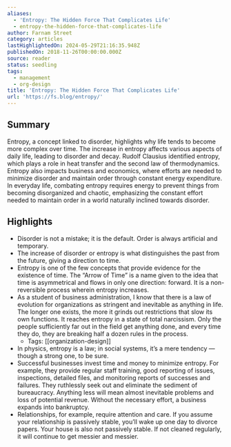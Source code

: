 ```yaml
---
aliases:
  - 'Entropy: The Hidden Force That Complicates Life'
  - entropy-the-hidden-force-that-complicates-life
author: Farnam Street
category: articles
lastHighlightedOn: 2024-05-29T21:16:35.948Z
publishedOn: 2018-11-26T00:00:00.000Z
source: reader
status: seedling
tags:
  - management
  - org-design
title: 'Entropy: The Hidden Force That Complicates Life'
url: 'https://fs.blog/entropy/'
---
```

## Summary

Entropy, a concept linked to disorder, highlights why life tends to become more complex over time. The increase in entropy affects various aspects of daily life, leading to disorder and decay. Rudolf Clausius identified entropy, which plays a role in heat transfer and the second law of thermodynamics. Entropy also impacts business and economics, where efforts are needed to minimize disorder and maintain order through constant energy expenditure. In everyday life, combating entropy requires energy to prevent things from becoming disorganized and chaotic, emphasizing the constant effort needed to maintain order in a world naturally inclined towards disorder.

## Highlights

- Disorder is not a mistake; it is the default. Order is always artificial and temporary.
- The increase of disorder or entropy is what distinguishes the past from the future, giving a direction to time.
- Entropy is one of the few concepts that provide evidence for the existence of time. The “Arrow of Time” is a name given to the idea that time is asymmetrical and flows in only one direction: forward. It is a non-reversible process wherein entropy increases.
- As a student of business administration, I know that there is a law of evolution for organizations as stringent and inevitable as anything in life. The longer one exists, the more it grinds out restrictions that slow its own functions. It reaches entropy in a state of total narcissism. Only the people sufficiently far out in the field get anything done, and every time they do, they are breaking half a dozen rules in the process.
    - Tags: [[organization-design]]
- In physics, entropy is a law; in social systems, it’s a mere tendency — though a strong one, to be sure.
- Successful businesses invest time and money to minimize entropy. For example, they provide regular staff training, good reporting of issues, inspections, detailed files, and monitoring reports of successes and failures. They ruthlessly seek out and eliminate the sediment of bureaucracy. Anything less will mean almost inevitable problems and loss of potential revenue. Without the necessary effort, a business expands into bankruptcy.
- Relationships, for example, require attention and care. If you assume your relationship is passively stable, you’ll wake up one day to divorce papers. Your house is also not passively stable. If not cleaned regularly, it will continue to get messier and messier.
